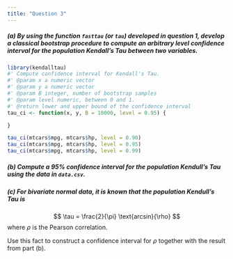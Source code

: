```yaml
---
title: "Question 3"
---
```


##### (a) By using the function `fasttau` (or `tau`) developed in question 1, develop a classical bootstrap procedure to compute an arbitrary level confidence interval for the population Kendall's Tau between two variables.


```r
library(kendalltau)
#' Compute confidence interval for Kendall's Tau.
#' @param x a numeric vector
#' @param y a numeric vector
#' @param B integer, number of bootstrap samples
#' @param level numeric, between 0 and 1.
#' @return lower and upper bound of the confidence interval
tau_ci <- function(x, y, B = 10000, level = 0.95) {

}
```

```r
tau_ci(mtcars$mpg, mtcars$hp, level = 0.90)
tau_ci(mtcars$mpg, mtcars$hp, level = 0.95)
tau_ci(mtcars$mpg, mtcars$hp, level = 0.99)
```


##### (b) Compute a 95\% confidence interval for the population Kendull's Tau using the data in `data.csv`.




##### (c) For bivariate normal data, it is known that the population Kendull's Tau is

$$
\tau = \frac{2}{\pi} \text{arcsin}{\rho}
$$
where $\rho$ is the Pearson correlation.

Use this fact to construct a confidence interval for $\rho$ together with the result from part (b).

